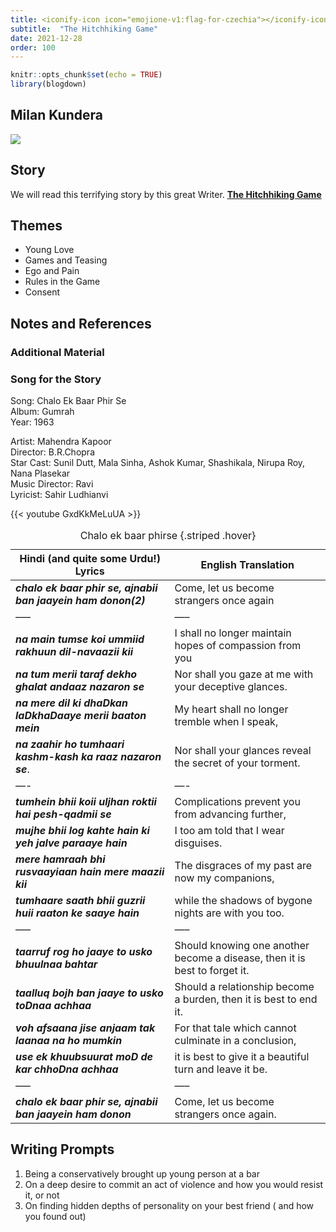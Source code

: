 ```yaml
---
title: <iconify-icon icon="emojione-v1:flag-for-czechia"></iconify-icon> Czechia - Milan Kundera
subtitle:  "The Hitchhiking Game"
date: 2021-12-28
order: 100
---
```


```r
knitr::opts_chunk$set(echo = TRUE)
library(blogdown)
```

## Milan Kundera

![](featured.jpg)

## Story

We will read this terrifying story by this great Writer. <u>[**The Hitchhiking Game**](/pdf/ISTW/MilanKundera-hitchhiking.pdf)</u>

## Themes

-   Young Love
-   Games and Teasing
-   Ego and Pain
-   Rules in the Game
-   Consent

## Notes and References

### Additional Material

### Song for the Story

Song: Chalo Ek Baar Phir Se\
Album: Gumrah\
Year: 1963

Artist: Mahendra Kapoor\
Director: B.R.Chopra\
Star Cast: Sunil Dutt, Mala Sinha, Ashok Kumar, Shashikala, Nirupa Roy, Nana Plasekar\
Music Director: Ravi\
Lyricist: Sahir Ludhianvi

{{< youtube GxdKkMeLuUA >}}

| Hindi (and quite some Urdu!) Lyrics                           | English Translation                                                        |
|---------------------------------------------------------------------------------------------------------------------------------------------------------------------------------------------------------------------------------------------------------------------------------------------------------------------------------------------------------------------------------------------------------------------------------------------------------------------------------------------------------------------------------------------------------------------------------------------------------------------------------------------------------------------------------------------------------------------------------------------------------------------------------------------------------------------------------------------------------------------------------------------------------------------------------------------------------------------------------------------------------------------------------------------------------------------------------------------------------------------------------------------------------------------------------------------------------------------------------------------------------------------------------------------------------------------------------------------------------------------------------------------------------------------------------------------------------------------------------------------------------------------------------------------------------------------------------------------------------------------------------------------------------------------------------------------------------------------------------------------------------------------------------------------------------------------------------------------------------------------------------------------------------------------------------------------------------------------------------------|---------------------------------------------------------------------------------------------------------------------------------------------------------------------------------------------------------------------------------------------------------------------------------------------------------------------------------------------------------------------------------------------------------------------------------------------------------------------------------------------------------------------------------------------------------------------------------------------------------------------------------------------------------------------------------------------------------------------------------------------------------------------------------------------------------------------------------------------------------------------------------------------------------------------------------------------------------------------------------------------------------------------------------------------------------------------------------------------------------------------------------------------------------------------------------------------------------------------------------------------------------------------------------------------------------------------------------------------------------------------------------------------------------------------------------------------------------------------------------------------------------------------------------------------------------------------------------------------------------------------------------------------------------------------------------------------------------------------------------------------------------------------------------------------------------------------------------------------------------------------------------------------------------------------------------------------------------------------------|
| ***chalo ek baar phir se, ajnabii ban jaayein ham donon(2)*** | Come, let us become strangers once again                                   |
| -----                                                         | -----                                                                      |
| ***na main tumse koi ummiid rakhuun dil-navaazii kii***       | I shall no longer maintain hopes of compassion from you                    |
| ***na tum merii taraf dekho ghalat andaaz nazaron se***       | Nor shall you gaze at me with your deceptive glances.                      |
| ***na mere dil ki dhaDkan laDkhaDaaye merii baaton mein***    | My heart shall no longer tremble when I speak,                             |
| ***na zaahir ho tumhaari kashm-kash ka raaz nazaron se***.    | Nor shall your glances reveal the secret of your torment.                  |
| ----                                                          | ----                                                                       |
| ***tumhein bhii koii uljhan roktii hai pesh-qadmii se***      | Complications prevent you from advancing further,                          |
| ***mujhe bhii log kahte hain ki yeh jalve paraaye hain***     | I too am told that I wear disguises.                                       |
| ***mere hamraah bhi rusvaayiaan hain mere maazii kii***       | The disgraces of my past are now my companions,                            |
| ***tumhaare saath bhii guzrii huii raaton ke saaye hain***    | while the shadows of bygone nights are with you too.                       |
| -----                                                         | -----                                                                      |
| ***taarruf rog ho jaaye to usko bhuulnaa bahtar***            | Should knowing one another become a disease, then it is best to forget it. |
| ***taalluq bojh ban jaaye to usko toDnaa achhaa***            | Should a relationship become a burden, then it is best to end it.          |
| ***voh afsaana jise anjaam tak laanaa na ho mumkin***         | For that tale which cannot culminate in a conclusion,                      |
| ***use ek khuubsuurat moD de kar chhoDna achhaa***            | it is best to give it a beautiful turn and leave it be.                    |
| -----                                                         | -----                                                                      |
| ***chalo ek baar phir se, ajnabii ban jaayein ham donon***    | Come, let us become strangers once again.                                  |

: Chalo ek baar phirse {.striped .hover}

## Writing Prompts

1)  Being a conservatively brought up young person at a bar
2)  On a deep desire to commit an act of violence and how you would resist it, or not
3)  On finding hidden depths of personality on your best friend ( and how you found out)

